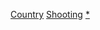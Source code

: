 {{Categories by country|nocat}}
{{Parent category}}

[[Category:奧運射擊運動員|Country]]
[[Category:夏季奧運各國各項目運動員|Shooting]]
[[Category:各國射擊運動員|*]]